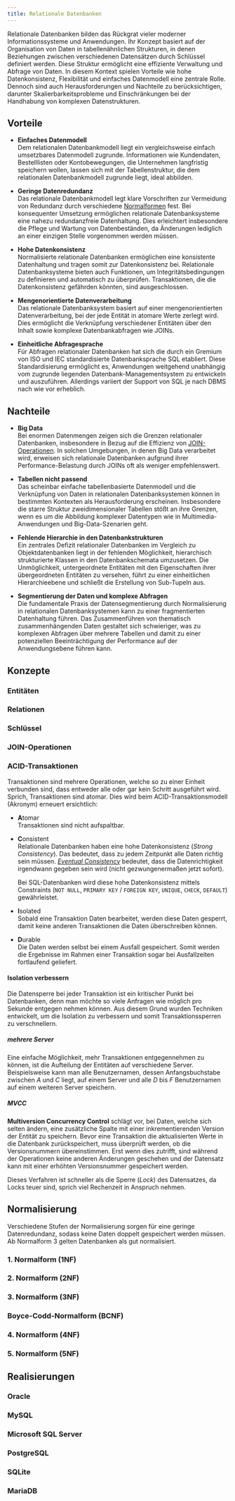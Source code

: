 ```yaml
---
title: Relationale Datenbanken
---
```


Relationale Datenbanken bilden das Rückgrat vieler moderner Informationssysteme und Anwendungen. Ihr Konzept basiert auf der Organisation von Daten in tabellenähnlichen Strukturen, in denen Beziehungen zwischen verschiedenen Datensätzen durch Schlüssel definiert werden. Diese Struktur ermöglicht eine effiziente Verwaltung und Abfrage von Daten. In diesem Kontext spielen Vorteile wie hohe Datenkonsistenz, Flexibilität und einfaches Datenmodell eine zentrale Rolle. Dennoch sind auch Herausforderungen und Nachteile zu berücksichtigen, darunter Skalierbarkeitsprobleme und Einschränkungen bei der Handhabung von komplexen Datenstrukturen.

## Vorteile

-   **Einfaches Datenmodell**  
    Dem relationalen Datenbankmodell liegt ein vergleichsweise einfach umsetzbares Datenmodell zugrunde. Informationen wie Kundendaten, Bestelllisten oder Kontobewegungen, die Unternehmen langfristig speichern wollen, lassen sich mit der Tabellenstruktur, die dem relationalen Datenbankmodell zugrunde liegt, ideal abbilden.

-   **Geringe Datenredundanz**  
    Das relationale Datenbankmodell legt klare Vorschriften zur Vermeidung von Redundanz durch verschiedene [Normalformen](#normalisierung) fest. Bei konsequenter Umsetzung ermöglichen relationale Datenbanksysteme eine nahezu redundanzfreie Datenhaltung. Dies erleichtert insbesondere die Pflege und Wartung von Datenbeständen, da Änderungen lediglich an einer einzigen Stelle vorgenommen werden müssen.

-   **Hohe Datenkonsistenz**  
    Normalisierte relationale Datenbanken ermöglichen eine konsistente Datenhaltung und tragen somit zur Datenkonsistenz bei. Relationale Datenbanksysteme bieten auch Funktionen, um Integritätsbedingungen zu definieren und automatisch zu überprüfen. Transaktionen, die die Datenkonsistenz gefährden könnten, sind ausgeschlossen.

-   **Mengenorientierte Datenverarbeitung**  
    Das relationale Datenbanksystem basiert auf einer mengenorientierten Datenverarbeitung, bei der jede Entität in atomare Werte zerlegt wird. Dies ermöglicht die Verknüpfung verschiedener Entitäten über den Inhalt sowie komplexe Datenbankabfragen wie JOINs.

-   **Einheitliche Abfragesprache**  
    Für Abfragen relationaler Datenbanken hat sich die durch ein Gremium von ISO und IEC standardisierte Datenbanksprache SQL etabliert. Diese Standardisierung ermöglicht es, Anwendungen weitgehend unabhängig vom zugrunde liegenden Datenbank-Managementsystem zu entwickeln und auszuführen. Allerdings variiert der Support von SQL je nach DBMS nach wie vor erheblich.

## Nachteile

-   **Big Data**  
    Bei enormen Datenmengen zeigen sich die Grenzen relationaler Datenbanken, insbesondere in Bezug auf die Effizienz von [JOIN-Operationen](#join-operationen). In solchen Umgebungen, in denen Big Data verarbeitet wird, erweisen sich relationale Datenbanken aufgrund ihrer Performance-Belastung durch JOINs oft als weniger empfehlenswert.

-   **Tabellen nicht passend**  
    Das scheinbar einfache tabellenbasierte Datenmodell und die Verknüpfung von Daten in relationalen Datenbanksystemen können in bestimmten Kontexten als Herausforderung erscheinen. Insbesondere die starre Struktur zweidimensionaler Tabellen stößt an ihre Grenzen, wenn es um die Abbildung komplexer Datentypen wie in Multimedia-Anwendungen und Big-Data-Szenarien geht.

-   **Fehlende Hierarchie in den Datenbankstrukturen**  
    Ein zentrales Defizit relationaler Datenbanken im Vergleich zu Objektdatenbanken liegt in der fehlenden Möglichkeit, hierarchisch strukturierte Klassen in den Datenbankschemata umzusetzen. Die Unmöglichkeit, untergeordnete Entitäten mit den Eigenschaften ihrer übergeordneten Entitäten zu versehen, führt zu einer einheitlichen Hierarchieebene und schließt die Erstellung von Sub-Tupeln aus.

-   **Segmentierung der Daten und komplexe Abfragen**  
    Die fundamentale Praxis der Datensegmentierung durch Normalisierung in relationalen Datenbanksystemen kann zu einer fragmentierten Datenhaltung führen. Das Zusammenführen von thematisch zusammenhängenden Daten gestaltet sich schwieriger, was zu komplexen Abfragen über mehrere Tabellen und damit zu einer potenziellen Beeinträchtigung der Performance auf der Anwendungsebene führen kann.

## Konzepte

### Entitäten

### Relationen

### Schlüssel

### JOIN-Operationen

### ACID-Transaktionen

Transaktionen sind mehrere Operationen, welche so zu einer Einheit verbunden sind, dass entweder alle oder gar kein Schritt ausgeführt wird. Sprich, Transaktionen sind atomar. Dies wird beim ACID-Transaktionsmodell (Akronym) erneuert ersichtlich:

-   **A**tomar  
    Transaktionen sind nicht aufspaltbar.

-   **C**onsistent  
    Relationale Datenbanken haben eine hohe Datenkonsistenz (_Strong Consistency_). Das bedeutet, dass zu jedem Zeitpunkt alle Daten richtig sein müssen. [_Eventual Consistency_](#base-transaktionen) bedeutet, dass die Datenrichtigkeit irgendwann gegeben sein wird (nicht gezwungenermaßen jetzt sofort).

    Bei SQL-Datenbanken wird diese hohe Datenkonsistenz mittels Constraints (`NOT NULL`, `PRIMARY KEY` / `FOREIGN KEY`, `UNIQUE`, `CHECK`, `DEFAULT`) gewährleistet.

-   **I**solated  
    Sobald eine Transaktion Daten bearbeitet, werden diese Daten gesperrt, damit keine anderen Transaktionen die Daten überschreiben können.

-   **D**urable  
    Die Daten werden selbst bei einem Ausfall gespeichert. Somit werden die Ergebnisse im Rahmen einer Transaktion sogar bei Ausfallzeiten fortlaufend geliefert.

#### Isolation verbessern

Die Datensperre bei jeder Transaktion ist ein kritischer Punkt bei Datenbanken, denn man möchte so viele Anfragen wie möglich pro Sekunde entgegen nehmen können. Aus diesem Grund wurden Techniken entwickelt, um die Isolation zu verbessern und somit Transaktionssperren zu verschnellern.

##### mehrere Server

Eine einfache Möglichkeit, mehr Transaktionen entgegennehmen zu können, ist die Aufteilung der Entitäten auf verschiedene Server. Beispielsweise kann man alle Benutzernamen, dessen Anfangsbuchstabe zwischen _A_ und _C_ liegt, auf einem Server und alle _D_ bis _F_ Benutzernamen auf einem weiteren Server speichern.

##### MVCC

**Multiversion Concurrency Control** schlägt vor, bei Daten, welche sich selten ändern, eine zusätzliche Spalte mit einer inkrementierenden Version der Entität zu speichern. Bevor eine Transaktion die aktualisierten Werte in die Datenbank zurückspeichert, muss überprüft werden, ob die Versionsnummern übereinstimmen. Erst wenn dies zutrifft, sind während der Operationen keine anderen Änderungen geschehen und der Datensatz kann mit einer erhöhten Versionsnummer gespeichert werden.

Dieses Verfahren ist schneller als die Sperre (_Lock_) des Datensatzes, da Locks teuer sind, sprich viel Rechenzeit in Anspruch nehmen.

## Normalisierung

Verschiedene Stufen der Normalisierung sorgen für eine geringe Datenredundanz, sodass keine Daten doppelt gespeichert werden müssen. Ab Normalform 3 gelten Datenbanken als gut normalisiert.

### 1. Normalform (1NF)

### 2. Normalform (2NF)

### 3. Normalform (3NF)

### Boyce-Codd-Normalform (BCNF)

### 4. Normalform (4NF)

### 5. Normalform (5NF)

## Realisierungen

### Oracle

### MySQL

### Microsoft SQL Server

### PostgreSQL

### SQLite

### MariaDB